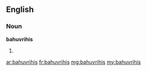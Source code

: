 ==English==

===Noun===
'''bahuvrihis'''

# {{plural of|bahuvrihi}}

[[ar:bahuvrihis]]
[[fr:bahuvrihis]]
[[mg:bahuvrihis]]
[[my:bahuvrihis]]